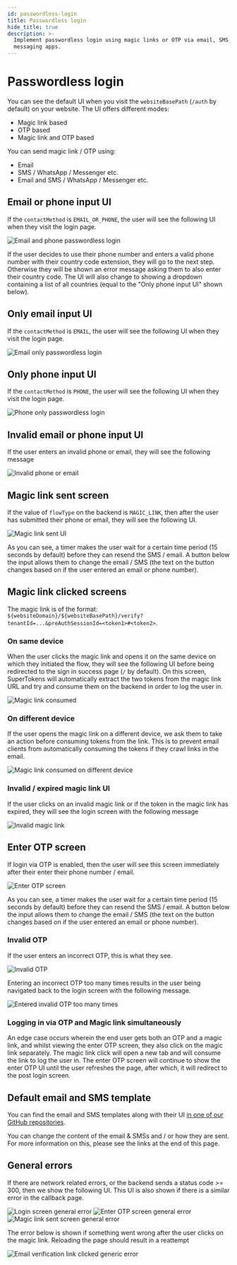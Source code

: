 ```yaml
---
id: passwordless-login
title: Passwordless login
hide_title: true
description: >-
  Implement passwordless login using magic links or OTP via email, SMS, or
  messaging apps.
---
```



# Passwordless login

You can see the default UI when you visit the `websiteBasePath` (`/auth` by default) on your website. The UI offers different modes:
- Magic link based
- OTP based
- Magic link and OTP based

You can send magic link / OTP using:
- Email
- SMS / WhatsApp / Messenger etc.
- Email and SMS / WhatsApp / Messenger etc.

## Email or phone input UI

If the `contactMethod` is `EMAIL_OR_PHONE`, the user will see the following UI when they visit the login page.

<img src="/img/passwordless-email-phone.png" alt="Email and phone passwordless login" />

If the user decides to use their phone number and enters a valid phone number with their country code extension, they will go to the next step. Otherwise they will be shown an error message asking them to also enter their country code. The UI will also change to showing a dropdown containing a list of all countries (equal to the "Only phone input UI" shown below).

## Only email input UI
If the `contactMethod` is `EMAIL`, the user will see the following UI when they visit the login page.

<img src="/img/passwordless-email.png" alt="Email only passwordless login" />

## Only phone input UI
If the `contactMethod` is `PHONE`, the user will see the following UI when they visit the login page.

<img src="/img/passwordless-phone.png" alt="Phone only passwordless login" />

## Invalid email or phone input UI
If the user enters an invalid phone or email, they will see the following message

<img src="/img/passwordless-invalid-phone-email.png" alt="Invalid phone or email" />

## Magic link sent screen

If the value of `flowType` on the backend is `MAGIC_LINK`, then after the user has submitted their phone or email, they will see the following UI.

<img src="/img/magic-link-sent.png" alt="Magic link sent UI" />

As you can see, a timer makes the user wait for a certain time period (15 seconds by default) before they can resend the SMS / email. A button below the input allows them to change the email / SMS (the text on the button changes based on if the user entered an email or phone number).

## Magic link clicked screens

The magic link is of the format: `${websiteDomain}/${websiteBasePath}/verify?tenantId=...&preAuthSessionId=<token1>#<token2>`.

### On same device
When the user clicks the magic link and opens it on the same device on which they initiated the flow, they will see the following UI before being redirected to the sign in success page (`/` by default). On this screen, SuperTokens will automatically extract the two tokens from the magic link URL and try and consume them on the backend in order to log the user in.

<img src="/img/magic-link-clicked.png" alt="Magic link consumed" />

### On different device

If the user opens the magic link on a different device, we ask them to take an action before consuming tokens from the link. This is to prevent email clients from automatically consuming the tokens if they crawl links in the email.

<img src="/img/magic-link-clicked-different-device.png" alt="Magic link consumed on different device" />

### Invalid / expired magic link UI

If the user clicks on an invalid magic link or if the token in the magic link has expired, they will see the login screen with the following message

<img src="/img/passwordless-magic-link-expired.png" alt="Invalid magic link" />

## Enter OTP screen

If login via OTP is enabled, then the user will see this screen immediately after their enter their phone number / email.

<img src="/img/enter-otp-screen.png" alt="Enter OTP screen" />

As you can see, a timer makes the user wait for a certain time period (15 seconds by default) before they can resend the SMS / email. A button below the input allows them to change the email / SMS (the text on the button changes based on if the user entered an email or phone number).

### Invalid OTP

If the user enters an incorrect OTP, this is what they see.

<img src="/img/enter-otp-invalid.png" alt="Invalid OTP" />

Entering an incorrect OTP too many times results in the user being navigated back to the login screen with the following message.

<img src="/img/passwordless-too-many-otp-tries.png" alt="Entered invalid OTP too many times" />

### Logging in via OTP and Magic link simultaneously 

An edge case occurs wherein the end user gets both an OTP and a magic link, and whilst viewing the enter OTP screen, they also click on the magic link separately. The magic link click will open a new tab and will consume the link to log the user in. The enter OTP screen will continue to show the enter OTP UI until the user refreshes the page, after which, it will redirect to the post login screen.

## Default email and SMS template

You can find the email and SMS templates along with their UI [in one of our GitHub repositories](https://github.com/supertokens/email-sms-templates).

You can change the content of the email & SMSs and / or how they are sent. For more information on this, please see the links at the end of this page.

## General errors

If there are network related errors, or the backend sends a status code >= 300, then we show the following UI. This UI is also shown if there is a similar error in the callback page.

<img src="/img/passwordless-passwordless-general-error.png" alt="Login screen general error" />

<img src="/img/enter-otp-error.png" alt="Enter OTP screen general error" />

<img src="/img/magic-link-sent-error.png" alt="Magic link sent screen general error" />

The error below is shown if something went wrong after the user clicks on the magic link. Reloading the page should result in a reattempt

<img src="/img/email-verification-link-generic-error.png" alt="Email verification link clicked generic error" />
